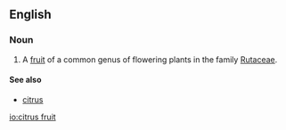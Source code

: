 ==English==

===Noun===

{{en-noun}}
# A [[fruit]] of a common genus of flowering plants in the family [[Rutaceae]].

====See also====
* [[citrus]]

[[io:citrus fruit]]